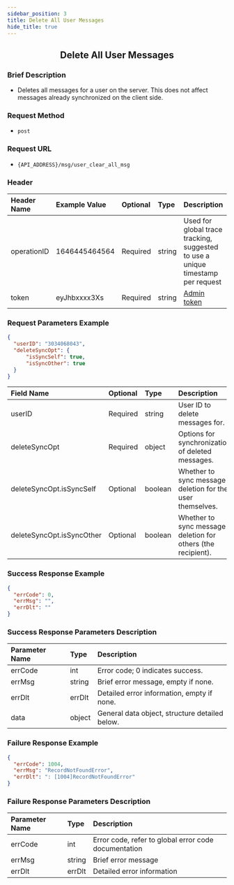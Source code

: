 ```yaml
---
sidebar_position: 3
title: Delete All User Messages
hide_title: true
---
```


<center>

## Delete All User Messages

</center>

### Brief Description
- Deletes all messages for a user on the server. This does not affect messages already synchronized on the client side.

### Request Method
- `post`

### Request URL
- `{API_ADDRESS}/msg/user_clear_all_msg`

### Header

| Header Name | Example Value   | Optional | Type   | Description                                                                 |
|:------------|:----------------|:---------|:-------|:---------------------------------------------------------------------------|
| operationID | 1646445464564   | Required | string | Used for global trace tracking, suggested to use a unique timestamp per request |
| token       | eyJhbxxxx3Xs    | Required | string | [Admin token](/restapi/apis/authenticationManagement/getAdminToken.mdx) |

### Request Parameters Example

```json
{
  "userID": "3034068043",
  "deleteSyncOpt": {
      "isSyncSelf": true,
      "isSyncOther": true
  }
}
```

| Field Name          | Optional | Type    | Description                                                  |
|:--------------------|:---------|:--------|:-------------------------------------------------------------|
| userID              | Required | string  | User ID to delete messages for.                              |
| deleteSyncOpt       | Required | object  | Options for synchronization of deleted messages.             |
| deleteSyncOpt.isSyncSelf | Optional | boolean | Whether to sync message deletion for the user themselves.    |
| deleteSyncOpt.isSyncOther | Optional | boolean | Whether to sync message deletion for others (the recipient). |

### Success Response Example

```json
{
  "errCode": 0,
  "errMsg": "",
  "errDlt": ""
}
```

### Success Response Parameters Description

| Parameter Name | Type    | Description                             |
|:---------------|:--------|:----------------------------------------|
| errCode        | int     | Error code; 0 indicates success.        |
| errMsg         | string  | Brief error message, empty if none.     |
| errDlt         | errDlt  | Detailed error information, empty if none. |
| data           | object  | General data object, structure detailed below. |

### Failure Response Example

```json
{
  "errCode": 1004,
  "errMsg": "RecordNotFoundError",
  "errDlt": ": [1004]RecordNotFoundError"
}
```

### Failure Response Parameters Description

| Parameter Name | Type   | Description                                     |
|:---------------|:-------|:------------------------------------------------|
| errCode        | int    | Error code, refer to global error code documentation |
| errMsg         | string | Brief error message                             |
| errDlt         | errDlt | Detailed error information                      |
